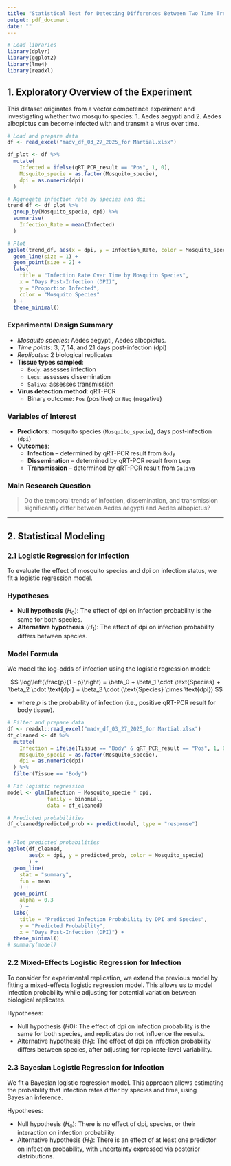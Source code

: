 ```yaml
---
title: "Statistical Test for Detecting Differences Between Two Time Trends"
output: pdf_document
date: ""
---
```


```r
# Load libraries
library(dplyr)
library(ggplot2)
library(lme4)
library(readxl)
```
## 1. Exploratory Overview of the Experiment

This dataset originates from a vector competence experiment and investigating whether two mosquito species: 1. Aedes aegypti and 2. Aedes albopictus can become infected with and transmit a virus over time.

```r
# Load and prepare data
df <- read_excel("madv_df_03_27_2025_for Martial.xlsx")

df_plot <- df %>%
  mutate(
    Infected = ifelse(qRT_PCR_result == "Pos", 1, 0),
    Mosquito_specie = as.factor(Mosquito_specie),
    dpi = as.numeric(dpi)
  )

# Aggregate infection rate by species and dpi
trend_df <- df_plot %>%
  group_by(Mosquito_specie, dpi) %>%
  summarise(
    Infection_Rate = mean(Infected)
  )

# Plot
ggplot(trend_df, aes(x = dpi, y = Infection_Rate, color = Mosquito_specie)) +
  geom_line(size = 1) +
  geom_point(size = 2) +
  labs(
    title = "Infection Rate Over Time by Mosquito Species",
    x = "Days Post-Infection (DPI)",
    y = "Proportion Infected",
    color = "Mosquito Species"
  ) +
  theme_minimal()
```

### Experimental Design Summary

- *Mosquito species*: Aedes aegypti, Aedes albopictus.
- *Time points*: 3, 7, 14, and 21 days post-infection (dpi)
- *Replicates*: 2 biological replicates
- **Tissue types sampled**:
  - `Body`: assesses infection
  - `Legs`: assesses dissemination
  - `Saliva`: assesses transmission
- **Virus detection method**: qRT-PCR
  - Binary outcome: `Pos` (positive) or `Neg` (negative)

### Variables of Interest

- **Predictors**: mosquito species (`Mosquito_specie`), days post-infection (`dpi`)
- **Outcomes**:
  - **Infection** – determined by qRT-PCR result from `Body`
  - **Dissemination** – determined by qRT-PCR result from `Legs`
  - **Transmission** – determined by qRT-PCR result from `Saliva`

### Main Research Question

> Do the temporal trends of infection, dissemination, and transmission significantly differ between Aedes aegypti and Aedes albopictus?

---

## 2. Statistical Modeling

### 2.1 Logistic Regression for Infection

To evaluate the effect of mosquito species and dpi on infection status, we fit a logistic regression model.

### Hypotheses

- **Null hypothesis** ($H_0$): The effect of dpi on infection probability is the same for both species.
- **Alternative hypothesis** ($H_1$): The effect of dpi on infection probability differs between species.


### Model Formula

We model the log-odds of infection using the logistic regression model:

$$
\log\left(\frac{p}{1 - p}\right) = \beta_0 + \beta_1 \cdot \text{Species} + \beta_2 \cdot \text{dpi} + \beta_3 \cdot (\text{Species} \times \text{dpi})
$$

 - where $p$ is the probability of infection (i.e., positive qRT-PCR result for body tissue).




```r
# Filter and prepare data
df <- readxl::read_excel("madv_df_03_27_2025_for Martial.xlsx")
df_cleaned <- df %>%
  mutate(
    Infection = ifelse(Tissue == "Body" & qRT_PCR_result == "Pos", 1, 0),
    Mosquito_specie = as.factor(Mosquito_specie),
    dpi = as.numeric(dpi)
  ) %>%
  filter(Tissue == "Body")

# Fit logistic regression
model <- glm(Infection ~ Mosquito_specie * dpi,
             family = binomial, 
             data = df_cleaned)

# Predicted probabilities
df_cleaned$predicted_prob <- predict(model, type = "response")


# Plot predicted probabilities
ggplot(df_cleaned, 
       aes(x = dpi, y = predicted_prob, color = Mosquito_specie)
       ) +
  geom_line(
    stat = "summary",
    fun = mean
    ) +
  geom_point(
    alpha = 0.3
    ) +
  labs(
    title = "Predicted Infection Probability by DPI and Species",
    y = "Predicted Probability",
    x = "Days Post-Infection (DPI)") +
  theme_minimal()
# summary(model)

```






### 2.2 Mixed-Effects Logistic Regression for Infection

To consider for experimental replication, we extend the previous model by fitting a mixed-effects logistic regression model. This allows us to model infection probability while adjusting for potential variation between biological replicates.

Hypotheses:

- Null hypothesis ($H0$): The effect of dpi on infection probability is the same for both species, and replicates do not influence the results.
- Alternative hypothesis ($H_1$): The effect of dpi on infection probability differs between species, after adjusting for replicate-level variability.


###  2.3 Bayesian Logistic Regression for Infection

We fit a Bayesian logistic regression model. This approach allows estimating the probability that infection rates differ by species and time, using Bayesian inference.

Hypotheses:

- Null hypothesis ($H_0$): There is no effect of dpi, species, or their interaction on infection probability.
- Alternative hypothesis ($H_1$): There is an effect of at least one predictor on infection probability, with uncertainty expressed via posterior distributions.

